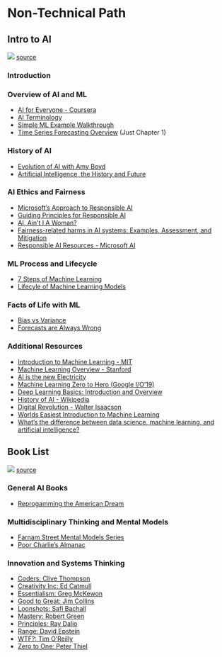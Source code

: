 # Non-Technical Path {#into-to-ai}

## Intro to AI

![](images/2.1.gif)
[source](https://dilbert.com/strip/2018-11-24)

### Introduction

### Overview of AI and ML

* [AI for Everyone - Coursera](https://www.coursera.org/learn/ai-for-everyone#syllabus)
* [AI Terminology](https://www.youtube.com/watch?v=YPD4k730BRQ&list=PLl2kx2ZZbFQT1ZCf8oTFogg8J80FJGse2&index=5)
* [Simple ML Example Walkthrough](https://www.youtube.com/watch?v=Gv9_4yMHFhI&list=PLblh5JKOoLUICTaGLRoHQDuF_7q2GfuJF&index=2)
* [Time Series Forecasting Overview](https://otexts.com/fpp3/intro.html) (Just Chapter 1)

### History of AI

* [Evolution of AI with Amy Boyd](https://runasradio.com/Shows/Show/739)
* [Artificial Intelligence, the History and Future](https://www.youtube.com/watch?v=8FHBh_OmdsM)

### AI Ethics and Fairness

* [Microsoft's Approach to Responsible AI](https://www.youtube.com/watch?v=dnC8-uUZXSc)
* [Guiding Principles for Responsible AI](https://docs.microsoft.com/en-us/learn/modules/responsible-ai-principles/?WT.mc_id=academic-15963-cxa)
* [AI, Ain't I A Woman?](https://www.youtube.com/watch?v=QxuyfWoVV98)
* [Fairness-related harms in AI systems: Examples, Assessment, and Mitigation](https://www.youtube.com/watch?v=1RptHwfkx_k)
* [Responsible AI Resources - Microsoft AI](https://www.microsoft.com/en-us/ai/responsible-ai-resources?activetab=pivot1:primaryr4&rtc=1)

### ML Process and Lifecycle

* [7 Steps of Machine Learning](https://www.youtube.com/watch?v=nKW8Ndu7Mjw)
* [Lifecyle of Machine Learning Models](https://www.oracle.com/a/ocom/docs/data-science-lifecycle-ebook.pdf)

### Facts of Life with ML

* [Bias vs Variance](https://www.youtube.com/watch?v=EuBBz3bI-aA)
* [Forecasts are Always Wrong](https://www2.monash.edu/impact/podcasts/thought-capital/forecasts-are-always-wrong-but-we-need-them-anyway/)

### Additional Resources

* [Introduction to Machine Learning - MIT](https://www.youtube.com/watch?v=h0e2HAPTGF4&t=855s)
* [Machine Learning Overview - Stanford](https://www.youtube.com/watch?v=jGwO_UgTS7I&t=2038s)
* [AI is the new Electricity](https://www.youtube.com/watch?v=21EiKfQYZXc)
* [Machine Learning Zero to Hero (Google I/O'19)](https://www.youtube.com/watch?v=VwVg9jCtqaU)
* [Deep Learning Basics: Introduction and Overview](https://www.youtube.com/watch?v=O5xeyoRL95U)
* [History of AI - Wikipedia]("https://en.wikipedia.org/wiki/History_of_artificial_intelligence")
* [Digital Revolution - Walter Isaacson](https://www.youtube.com/playlist?list=PLnJFOBz2SCeebYYbKETRjS_R2gSKpmdM0)
* [Worlds Easiest Introduction to Machine Learning](https://medium.com/@ageitgey/machine-learning-is-fun-80ea3ec3c471#.7iuqawmr5)
* [What's the difference between data science, machine learning, and artificial intelligence?](http://varianceexplained.org/r/ds-ml-ai/)

## Book List

![](images/2.2.gif)
[source](https://dilbert.com/strip/1989-05-28)

### General AI Books

* [Reprogamming the American Dream](https://www.amazon.com/Reprogramming-American-Dream-America-Valley-Making-ebook/dp/B07V1W37XK/ref=sr_1_1?crid=2OAPWAOX7DY27&dchild=1&keywords=reprogramming+the+american+dream&qid=1632757570&s=books&sprefix=reprogammning+the+%2Caps%2C258&sr=1-1)

### Multidisciplinary Thinking and Mental Models

* [Farnam Street Mental Models Series](https://www.amazon.com/dp/B086DQQ278?binding=kindle_edition&qid=1632841888&sr=1-6&ref=dbs_dp_rwt_sb_tukn)
* [Poor Charlie's Almanac](https://www.amazon.com/Poor-Charlies-Almanack-Charles-Expanded/dp/1578645018/ref=sr_1_1?crid=1JML3Q3PTJA36&dchild=1&keywords=poor+charlie%27s+almanack&qid=1632841859&sprefix=poor+charlie%2Caps%2C232&sr=8-1)

### Innovation and Systems Thinking

* [Coders: Clive Thompson](https://www.amazon.com/Coders-Making-Tribe-Remaking-World-ebook/dp/B07DBRNN1Z/ref=sr_1_1?dchild=1&keywords=coders&qid=1632842213&sr=8-1)
* [Creativity Inc: Ed Catmull](https://www.amazon.com/Creativity-Inc-Overcoming-Unseen-Inspiration-ebook/dp/B00FUZQYBO/ref=sr_1_1?dchild=1&keywords=creativity+inc&qid=1632842231&sr=8-1)
* [Essentialism: Greg McKewon](https://www.amazon.com/Essentialism-Disciplined-Pursuit-Greg-McKeown-ebook/dp/B00G1J1D28/ref=sr_1_1?dchild=1&keywords=essentialism&qid=1632842246&sr=8-1)
* [Good to Great: Jim Collins](https://www.amazon.com/Good-Great-Some-Companies-Others-ebook/dp/B0058DRUV6/ref=sr_1_1?dchild=1&keywords=good+to+great&qid=1632842264&sr=8-1)
* [Loonshots: Safi Bachall](https://www.amazon.com/Loonshots-Nurture-Diseases-Transform-Industries-ebook/dp/B07D2BKVQR/ref=sr_1_1?dchild=1&keywords=loonshots&qid=1632842199&sr=8-1)
* [Mastery: Robert Green](https://www.amazon.com/Mastery-Robert-Greene-ebook/dp/B007V65PBK/ref=sr_1_1?dchild=1&keywords=mastery&qid=1632842281&sr=8-1)
* [Principles: Ray Dalio](https://www.amazon.com/Principles-Life-Work-Ray-Dalio-ebook/dp/B071CTK28D/ref=sr_1_1?dchild=1&keywords=principles&qid=1632842180&sr=8-1)
* [Range: David Epstein](https://www.amazon.com/Range-Generalists-Triumph-Specialized-World-ebook/dp/B07H1ZYWTM/ref=sr_1_1?dchild=1&keywords=range&qid=1632842291&sr=8-1)
* [WTF?: Tim O'Reilly](https://www.amazon.com/WTF-Whats-Future-Why-Its-ebook/dp/B01N34IDU6/ref=sr_1_16?dchild=1&keywords=wtf&qid=1632842301&sr=8-16)
* [Zero to One: Peter Thiel](https://www.amazon.com/Zero-One-Notes-Startups-Future-ebook/dp/B00J6YBOFQ/ref=sr_1_1?dchild=1&keywords=zero+to+one&qid=1632842160&sr=8-1)
